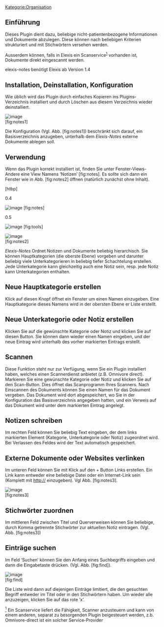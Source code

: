 [[Kategorie:Organisation]]
== Einführung ==

Dieses Plugin dient dazu, beliebige nicht-patientenbezogene Informationen und Dokumente abzulegen. Diese können nach beliebigen Kriterien strukturiert und mit Stichwörtern versehen werden.

Ausserdem können, falls in Elexis ein Scanservice<sup>[[#fn1|1]]</sup> vorhanden ist, Dokumente direkt eingescannt werden.

elexis-notes benötigt Elexis ab Version 1.4

== Installation, Deinstallation, Konfiguration ==

Wie üblich wird das Plugin durch einfaches Kopieren ins Plugins-Verzeichnis installiert und durch Löschen aus diesem Verzeichnis wieder deinstalliert.

[[File:Ch.elexis.notes/config.png|image]]<br />
 [fig:notes1]

Die Konfiguration (Vgl. Abb. [fig:notes1]) beschränkt sich darauf, ein Basisverzeichnis anzugeben, unterhalb dem ''Elexis-Notes'' externe Dokumente ablegen soll.

== Verwendung ==

Wenn das Plugin korrekt installiert ist, finden Sie unter Fenster-Views-Andere eine View Namens ‘Notizen’ [fig:notes]. Es sollte sich dann ein Fenster wie in Abb. [fig:notes2] öffnen (natürlich zunächst ohne Inhalt).

[htbp]

0.4

[[File:Ch.elexis.notes/notesview.png|image]] [fig:notes]

0.5

[[File:Ch.elexis.notes/notestools.png|image]] [fig:tools]

[[File:Ch.elexis.notes/notesview2.png|image]]<br />
 [fig:notes2]

''Elexis-Notes'' Ordnet Notizen und Dokumente beliebig hierarchisch. Sie können Hauptkategorien (die oberste Ebene) vorgeben und darunter beliebig viele Unterkategorieren in beliebig tiefer Schachtelung erstellen. Jede Unterkategorie kann gleichzeitig auch eine Notiz sein, resp. jede Notiz kann Unterkategorien enthalten.

== Neue Hauptkategorie erstellen ==

Klick auf diesen Knopf öffnet ein Fenster um einen Namen einzugeben. Eine Hauptkategorie dieses Namens wird in der obersten Ebene er Liste erstellt.

== Neue Unterkategorie oder Notiz erstellen ==

Klicken Sie auf die gewünschte Kategorie oder Notiz und klicken Sie auf diesen Button. Sie können dann wieder einen Namen eingeben, und der neue Eintrag wird unterhalb des vorher markierten Eintrags erstellt.

== Scannen ==

Diese Funktion steht nur zur Verfügung, wenn Sie ein Plugin installiert haben, welches einen Scannerdienst anbietet (z.B. Omnivore direct). Markieren Sie eine gewünschte Kategorie oder Notiz und klicken Sie auf den Scan-Button. Dies öffnet das Scanprogramm Ihres Scanners. Nach Einscannen des Dokuments können Sie einen Namen für das Dokument vergeben. Das Dokument wird dort abgespeichert, wo Sie in der Konfiguration das Basisverzeichnis angegeben hatten, und ein Verweis auf das Dokument wird unter dem markierten Eintrag angelegt.

== Notizen schreiben ==

Im rechten Feld können Sie beliebig Text eingeben, der dem links markierten Element (Kategorie, Unterkategorie oder Notiz) zugeordnet wird. Bei Verlassen des Feldes wird der Text automatisch gespeichert.

== Externe Dokumente oder Websites verlinken ==

Im unteren Feld können Sie mit Klick auf den + Button Links erstellen. Ein Link kann entweder eine beliebige Datei oder ein Internet-Link sein (Komplett mit http:// einzugeben). Vgl Abb. [fig:notes3].

[[File:Ch.elexis.notes/notesview3.png|image]]<br />
 [fig:notes3]

== Stichwörter zuordnen ==

Im mittleren Feld zwischen Titel und Querverweisen können Sie beliebige, durch Komma getrennte Stichwörter zur aktuellen Notiz eintragen. (Vgl. Abb. [fig:notes3])

== Einträge suchen ==

Im Feld ‘Suchen’ können Sie den Anfang eines Suchbegriffs eingeben und dann die Eingabetaste drücken. (Vgl. Abb. [fig:find]).

[[File:Ch.elexis.notes/find.png|image]]<br />
 [fig:find]

Die Liste wird dann auf diejenigen Einträge limitiert, die den gesuchten Begriff entweder im Titel oder in den Stichwörtern haben. Um wieder alle anzuzeigen, klicken Sie auf das rote ‘x’.

[[#fnr1|<sup>1</sup>]] Ein Scanservice liefert die Fähigkeit, Scanner anzusteuern und kann von einem anderen, separat zu besorgenden Plugin beigesteuert werden, z.b. Omnivore-direct ist ein solcher Service-Provider



{{PluginInfo
|plugin=ch.elexis.notes
| eingelesen=von /elexis-base/ch.elexis.notes/doc/ch.elexis.notes.tex am 25.03.2013
| name=Elexis Notizen
| description=Nicht patientenspezifische Notizen, Merkblätter etc. mit Stichwort- und Themensuche
| category=feature
| license=EPL
| first_commit_date=2007-06-24
| first_commit_author=rgw_ch
| responsible=weirich@elexis.ch
| type=Organisation


}}